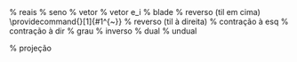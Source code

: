 
::: {.hidden}

\providecommand{\reais}{\mathbb{R}}           % reais
\DeclareMathOperator{\sen}{\text{sen}}        % seno
\providecommand{\vet}[1]{\mathbf{#1}}         % vetor
\providecommand{\ve}[1]{\vet{e}_{#1}}         % vetor e_i
\providecommand{\bl}[1]{\mathbf{#1}}          % blade
\providecommand{\rev}[1]{\widetilde{#1}}      % reverso (til em cima)
\providecommand{\rev2}[1]{#1^{~}}             % reverso (til à direita)
\providecommand{\lc}{\rfloor}                 % contração à esq
\providecommand{\rc}{\lfloor}                 % contração à dir
\providecommand{\grau}{\text{grau}}           % grau
\providecommand{\inv}[1]{#1^{-1}}             % inverso
\providecommand{\dual}[1]{#1^{*}}             % dual
\providecommand{\undual}[1]{#1^{-*}}          % undual
\providecommand{\proj}[2]{\textsf{P}_{#2}[#1]}    % projeção

:::
